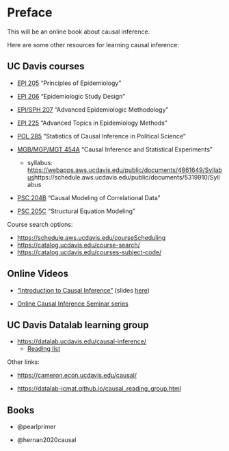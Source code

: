 # Preface {.unnumbered}

This will be an online book about causal inference.

Here are some other resources for learning causal inference:

## UC Davis courses

- [EPI 205](https://catalog.ucdavis.edu/search/?q=EPI+205) "Principles of Epidemiology"

- [EPI 206](https://catalog.ucdavis.edu/search/?q=EPI+206) "Epidemiologic Study Design"

- [EPI/SPH 207](https://catalog.ucdavis.edu/search/?q=EPI+207) "Advanced Epidemiologic Methodology"

- [EPI 225](https://catalog.ucdavis.edu/search/?q=EPI+225) "Advanced Topics in Epidemiology Methods"

- [POL 285](https://catalog.ucdavis.edu/search/?q=POL+285) "Statistics of Causal Inference in Political Science"
- [MGB/MGP/MGT 454A](https://catalog.ucdavis.edu/search/?q=MGB+454A) "Causal Inference and Statistical Experiments"
  - syllabus: <https://webapps.aws.ucdavis.edu/public/documents/4861649/Syllabus>https://schedule.aws.ucdavis.edu/public/documents/5319910/Syllabus
- [PSC 204B](https://catalog.ucdavis.edu/search/?q=PSC+204B) "Causal Modeling of Correlational Data"
- [PSC 205C](https://catalog.ucdavis.edu/search/?q=PSC+205C) "Structural Equation Modeling"

Course search options:

- <https://schedule.aws.ucdavis.edu/courseScheduling>
- <https://catalog.ucdavis.edu/course-search/>
- <https://catalog.ucdavis.edu/courses-subject-code/>


## Online Videos

- ["Introduction to Causal Inference"]( <https://ucdhs.hosted.panopto.com/Panopto/Pages/Viewer.aspx?id=43e9eb6f-3ed9-41ac-8ad9-ae22016572c8%20>) (slides [here](https://health.ucdavis.edu/media-resources/ctsc/documents/pdfs/causal-inference-intro-2022.pdf))

- [Online Causal Inference Seminar series](https://www.youtube.com/channel/UCiiOj5GSES6uw21kfXnxj3A/videos)


## UC Davis Datalab learning group

- <https://datalab.ucdavis.edu/causal-inference/>
   - [Reading list](https://docs.google.com/document/d/1K0QZFSjQIYnOTahpRK7Q83eaiIIFjfa-clSbj_ifgco/edit?tab=t.0#heading=h.farbmh6n76gq)

Other links:

- <https://cameron.econ.ucdavis.edu/causal/>

- <https://datalab-icmat.github.io/causal_reading_group.html>

## Books

- @pearlprimer

- @hernan2020causal
